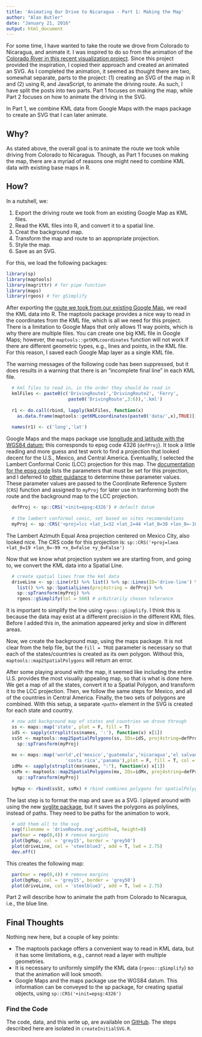 ```yaml
---
title: 'Animating Our Drive to Nicaragua - Part 1: Making the Map'
author: "Alan Butler"
date: "January 21, 2016"
output: html_document
---
```


For some time, I have wanted to take the route we drove from Colorado to Nicaragua, and animate it. I was inspired to do so from the animation of the [Colorado River in this recent visualization project](https://www.doi.gov/water/owdi.cr.drought/en/#Shortage]). Since this project provided the inspiration, I copied their approach and created an animated an SVG. As I completed the animation, it seemed as thought there are two, somewhat separate, parts to the project: (1) creating an SVG of the map in R and (2) using R, and JavaScript, to animate the driving route. As such, I have split the posts into two parts. Part 1 focuses on making the map, while Part 2 focuses on how to animate the driving in the SVG. 

In Part 1, we combine KML data from Google Maps with the maps package to create an SVG that I can later animate.

## Why?

As stated above, the overall goal is to animate the route we took while driving from Colorado to Nicaragua. Though, as Part 1 focuses on making the map, there are a myriad of reasons one might need to combine KML data with existing base maps in R.

## How?

In a nutshell, we:

1. Export the driving route we took from an existing Google Map as KML files.
2. Read the KML files into R, and convert it to a spatial line. 
3. Creat the background map.
4. Transform the map and route to an appropriate projection.
5. Style the map.
6. Save as an SVG.

For this, we load the following packages:
```r
library(sp)
library(maptools)
library(magrittr) # for pipe function
library(maps)
library(rgeos) # for gSimplify
```

After exporting the [route we took from our existing Google Map](https://www.google.com/maps/d/u/0/edit?mid=z30tQQUUfs-4.kcLP735LT47Q), we read the KML data into R. The maptools package provides a nice way to read in the coordinates from the KML file, which is all we need for this project. There is a limitation to Google Maps that only allows 11 way points, which is why there are multiple files. You can create one big KML file in Google Maps; however, the `maptools::getKMLcoordinates` function will not work if there are different geometric types, e.g., lines and points, in the KML file. For this reason, I saved each Google Map layer as a single KML file. 

The warning messages of the following code has been suppressed, but it does results in a warning that there is an "incomplete final line" in each KML file.

```r
  # kml files to read in, in the order they should be read in
  kmlFiles <- paste0(c('DrivingRoute1','DrivingRoute2', 'Ferry', 
                       paste0('DrivingRoute',3:6)),'.kml')
  
  r1 <- do.call(rbind, lapply(kmlFiles, function(x) 
    as.data.frame(maptools::getKMLcoordinates(paste0('data/',x),TRUE)[[1]])))
  
  names(r1) <- c('long','lat')
```

Google Maps and the maps package use [longitude and latitude with the WGS84 datum]([https://www.nceas.ucsb.edu/~frazier/RSpatialGuides/OverviewCoordinateReferenceSystems.pdf); this corresponds to epsg code 4326 (`defProj`).  It took a little reading and more guess and test work to find a projection that looked decent for the U.S., Mexico, and Central America. Eventuallly, I selected the Lambert Conformal Conic (LCC) projection for this map. The [documentation for the epsg code](http://www.remotesensing.org/geotiff/proj_list/lambert_conic_conformal_2sp.html) lists the parameters that must be set for this projection, and I deferred to [other guidance](https://www.nceas.ucsb.edu/~frazier/RSpatialGuides/OverviewCoordinateReferenceSystems.pdf)  to determine these parameter values. These parameter values are passed to the Coordinate Reference System (`CRS`) function and assigned to `myProj` for later use in tranforming both the route and the background map to the LCC projection.

```r
  defProj <- sp::CRS('+init=epsg:4326') # default datum
  
  # the lambert conformal conic, set based on sites recomendations
  myProj <- sp::CRS('+proj=lcc +lat_1=32 +lat_2=44 +lat_0=38 +lon_0=-100 +x_0=False +y_0=False')
```

The Lambert Azimuth Equal Area projection centered on Mexico City, also looked nice. The CRS code for this projection is: `sp::CRS('+proj=laea +lat_0=19 +lon_0=-99 +x_0=False +y_0=False')`

Now that we know what projection system we are starting from, and going to, we convert the KML data into a Spatial Line. 

```r
  # create spatial lines from the kml data
  driveLine <- sp::Line(r1) %>% list() %>% sp::Lines(ID='drive-line') %>%
    list() %>% sp::SpatialLines(proj4string = defProj) %>% 
    sp::spTransform(myProj) %>%
    rgeos::gSimplify(tol = 500) # arbitrarily chosen tolerance
```

It is important to simplify the line using `rgeos::gSimplify`. I think this is because the data may exist at a different precision in the different KML files. Before I added this in, the animation appeared jerky and slow in different areas.

Now, we create the background map, using the maps package. It is not clear from the help file, but the `fill = TRUE` parameter is necessary so that each of the states/countries is created as its own polygon. Without this, `maptools::map2SpatialPolygons` will return an error.

After some playing around with the map, it seemed like including the entire U.S. provides the most visually appealing map, so that is what is done here. We get a map of all the states, convert it to a Spatial Polygon, and transform it to the LCC projection. Then, we follow the same steps for Mexico, and all of the countries in Central America. Finally, the two sets of polygons are combined. With this setup, a separate `<path>` element in the SVG is created for each state and country.
  
```r
  # now add background map of states and countries we drove through
  ss <- maps::map('state', plot = F, fill = T)
  idS <- sapply(strsplit(ss$names, ':'), function(x) x[1])
  ssSt <- maptools::map2SpatialPolygons(ss, IDs=idS, proj4string=defProj) %>%
    sp::spTransform(myProj)
  
  mx <- maps::map('world',c('mexico','guatemala','nicaragua','el salvador', 'honduras', 'belize',
                      'costa rica','panama'),plot = F, fill = T, col = 'black')
  idMx <- sapply(strsplit(mx$names, ":"), function(x) x[1])
  ssMx <- maptools::map2SpatialPolygons(mx, IDs=idMx, proj4string=defProj) %>%
    sp::spTransform(myProj)
  
  bgMap <- rbind(ssSt, ssMx) # rbind combines polygons for spatialPolygons
```

The last step is to format the map and save as a SVG. I played around with using the new [svglite package](http://blog.rstudio.org/2015/12/10/svglite-1-0-0/), but it saves the polygons as polylines, instead of paths. They need to be paths for the animation to work.

```r
  # add them all to the svg
  svg(filename = 'driveRoute.svg',width=8, height=8)
  par(mar = rep(0,4)) # remove margins
  plot(bgMap, col = 'grey15', border = 'grey50')
  plot(driveLine, col = 'steelblue3', add = T, lwd = 2.75) 
  dev.off()
```

This creates the following map:

```r
  par(mar = rep(0,4)) # remove margins
  plot(bgMap, col = 'grey15', border = 'grey50')
  plot(driveLine, col = 'steelblue3', add = T, lwd = 2.75)
```

Part 2 will describe how to animate the path from Colorado to Nicaragua, i.e., the blue line.

## Final Thoughts

Nothing new here, but a couple of key points:

* The maptools package offers a convenient way to read in KML data, but it has some limitations, e.g., cannot read a layer with multiple geometries.
* It is necessary to uniformly simplify the KML data (`rgeos::gSimplify`) so that the animation will look smooth. 
* Google Maps and the maps package use the WGS84 datum. This information can be conveyed to the sp package, for creating spatial objects, using `sp::CRS('+init=epsg:4326')`

### Find the Code

The code, data, and this write up, are available on [GitHub](https://www.github.com/rabutler/animateNicaDrive). The steps described here are isolated in `createInitialSVG.R`.

